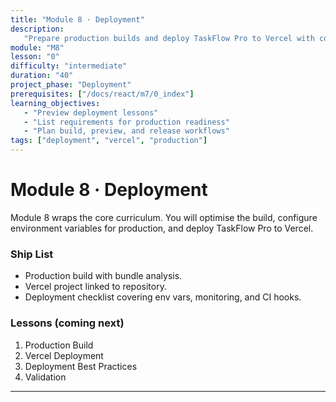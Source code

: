 ```yaml
---
title: "Module 8 · Deployment"
description:
   "Prepare production builds and deploy TaskFlow Pro to Vercel with confidence."
module: "M8"
lesson: "0"
difficulty: "intermediate"
duration: "40"
project_phase: "Deployment"
prerequisites: ["/docs/react/m7/0_index"]
learning_objectives:
   - "Preview deployment lessons"
   - "List requirements for production readiness"
   - "Plan build, preview, and release workflows"
tags: ["deployment", "vercel", "production"]
---
```


# Module 8 · Deployment

Module 8 wraps the core curriculum. You will optimise the build, configure
environment variables for production, and deploy TaskFlow Pro to Vercel.

### Ship List

-  Production build with bundle analysis.
-  Vercel project linked to repository.
-  Deployment checklist covering env vars, monitoring, and CI hooks.

### Lessons (coming next)

1. Production Build
2. Vercel Deployment
3. Deployment Best Practices
4. Validation

---

